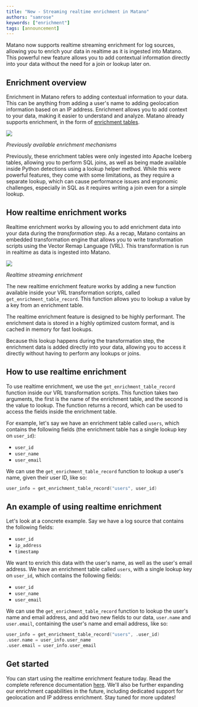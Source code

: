 ```yaml
---
title: "New - Streaming realtime enrichment in Matano"
authors: "samrose"
keywords: ["enrichment"]
tags: [announcement]
---
```


<head>
  <meta name="twitter:creator" content="@AhmedSamrose" />
</head>

Matano now supports realtime streaming enrichment for log sources, allowing you to enrich your data in realtime as it is ingested into Matano. This powerful new feature allows you to add contextual information directly into your data without the need for a join or lookup later on.

<!-- truncate -->

## Enrichment overview

Enrichment in Matano refers to adding contextual information to your data. This can be anything from adding a user's name to adding geolocation information based on an IP address. Enrichment allows you to add context to your data, making it easier to understand and analyze. Matano already supports enrichment, in the form of [enrichment tables](https://www.matano.dev/docs/enrichment/overview).

<div style={{ width: "75%", margin: "0 auto", textAlign: "center" }}>

![](./enr1.png)

_Previously available enrichment mechanisms_

</div>

Previously, these enrichment tables were only ingested into Apache Iceberg tables, allowing you to perform SQL joins, as well as being made available inside Python detections using a lookup helper method. While this were powerful features, they come with some limitations, as they require a separate lookup, which can cause performance issues and ergonomic challenges, especially in SQL as it requires writing a join even for a simple lookup.

## How realtime enrichment works

Realtime enrichment works by allowing you to add enrichment data into your data during the _transformation_ step. As a recap, Matano contains an embedded transformation engine that allows you to write transformation scripts using the Vector Remap Language (VRL). This transformation is run in realtime as data is ingested into Matano.

<div style={{ width: "75%", margin: "0 auto", textAlign: "center" }}>

![](./enr2.png)

_Realtime streaming enrichment_

</div>

The new realtime enrichment feature works by adding a new function available inside your VRL transformation scripts, called `get_enrichment_table_record`. This function allows you to lookup a value by a key from an enrichment table.

The realtime enrichment feature is designed to be highly performant. The enrichment data is stored in a highly optimized custom format, and is cached in memory for fast lookups.

Because this lookup happens during the transformation step, the enrichment data is added directly into your data, allowing you to access it directly without having to perform any lookups or joins.

## How to use realtime enrichment

To use realtime enrichment, we use the `get_enrichment_table_record` function inside our VRL transformation scripts. This function takes two arguments, the first is the name of the enrichment table, and the second is the value to lookup. The function returns a record, which can be used to access the fields inside the enrichment table.

For example, let's say we have an enrichment table called `users`, which contains the following fields (the enrichment table has a single lookup key on `user_id`):

- `user_id`
- `user_name`
- `user_email`

We can use the `get_enrichment_table_record` function to lookup a user's name, given their user ID, like so:

```go
user_info = get_enrichment_table_record("users", user_id)
```

## An example of using realtime enrichment

Let's look at a concrete example. Say we have a log source that contains the following fields:

- `user_id`
- `ip_address`
- `timestamp`

We want to enrich this data with the user's name, as well as the user's email address. We have an enrichment table called `users`, with a single lookup key on `user_id`, which contains the following fields:

- `user_id`
- `user_name`
- `user_email`

We can use the `get_enrichment_table_record` function to lookup the user's name and email address, and add two new fields to our data, `user.name` and `user.email`, containing the user's name and email address, like so:

```go
user_info = get_enrichment_table_record("users", .user_id)
.user.name = user_info.user_name
.user.email = user_info.user_email
```

## Get started

You can start using the realtime enrichment feature today. Read the complete reference documentation [here](https://www.matano.dev/docs/enrichment/realtime-data-enrichment). We'll also be further expanding our enrichment capabilities in the future, including dedicated support for geolocation and IP address enrichment. Stay tuned for more updates!
